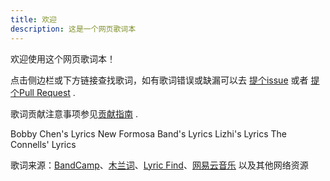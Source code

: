 ```yaml
---
title: 欢迎
description: 这是一个网页歌词本
---
```


欢迎使用这个网页歌词本！

点击侧边栏或下方链接查找歌词，如有歌词错误或缺漏可以去 [提个issue](https://github.com/NriotHrreion/lyrics-book/issues) 或者 [提个Pull Request](https://github.com/NriotHrreion/lyrics-book/pulls) .

歌词贡献注意事项参见[贡献指南](/docs/contributing) .

<Cards>
  <Card title="陈升" href="/docs/bobby-chen">Bobby Chen's Lyrics</Card>
  <Card title="新宝岛康乐队" href="/docs/new-formosa-band">New Formosa Band's Lyrics</Card>
  <Card title="李志" href="/docs/lizhi">Lizhi's Lyrics</Card>
  <Card title="The Connells" href="/docs/the-connells">The Connells' Lyrics</Card>
</Cards>

<br />

<Callout>

歌词来源：[BandCamp](https://bandcamp.com)、[木兰词](https://mulanci.org)、[Lyric Find](https://lyrics.lyricfind.com)、[网易云音乐](https://music.163.com) 以及其他网络资源

</Callout>
